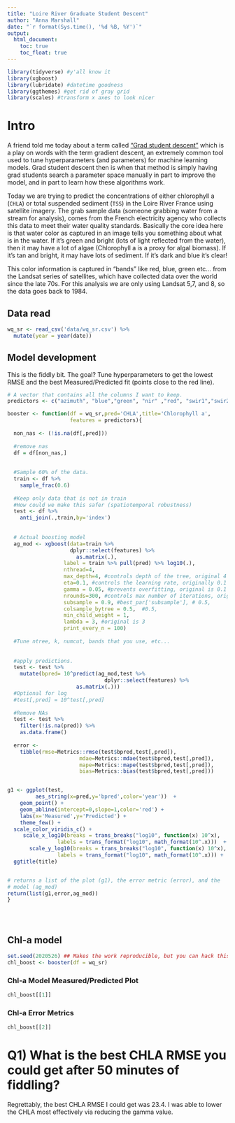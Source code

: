 ---
title: "Loire River Graduate Student Descent"
author: "Anna Marshall"
date: "`r format(Sys.time(), '%d %B, %Y')`"
output: 
  html_document:
    toc: true
    toc_float: true
---

```{r, include = F}
 
library(tidyverse) #y'all know it
library(xgboost)
library(lubridate) #datetime goodness
library(ggthemes) #get rid of gray grid
library(scales) #transform x axes to look nicer
```

# Intro

A friend told me today about a term called ["Grad student descent"](https://sciencedryad.wordpress.com/2014/01/25/grad-student-descent/) which is a 
play on words with the term gradient descent, an extremely common tool used to 
tune hyperparameters (and parameters) for machine learning models. Grad student
descent then is when that method is simply having grad students search a parameter
space manually in part to improve the model, and in part to learn how these
algorithms work.

Today we are trying to predict the concentrations of either chlorophyll a (`CHLA`) 
or total suspended sediment (`TSS`) in the Loire River France using satellite imagery.
The grab sample data (someone grabbing water from a stream for analysis), comes
from the French electricity agency who collects this data to meet their water
quality standards. 
Basically the core idea here is that water color as captured in an image tells you
something about what is in the water. If it's green and bright (lots of light 
reflected from the water), then it may have a lot of algae (Chlorophyll a is a proxy
for algal biomass). If it's tan and bright, it may have lots of sediment. If it's
dark and blue it's clear!

This color information is captured in "bands" like red, blue, green etc... from
the Landsat series of satellites, which have collected data over the world since
the late 70s. For this analysis we are only using Landsat 5,7, and 8, so the
data goes back to 1984. 


## Data read

```{r}
wq_sr <- read_csv('data/wq_sr.csv') %>%
  mutate(year = year(date))
```


## Model development


This is the fiddly bit. The goal? Tune hyperparameters to get the lowest
RMSE and the best Measured/Predicted fit (points close to the red line). 


```{r}
# A vector that contains all the columns I want to keep. 
predictors <- c("azimuth", "blue","green", "nir" ,"red", "swir1","swir2","zenith"  , "NR" ,"BR" ,"GR" , "SR" ,    "BG" , "BN", "BS" ,"GS" ,"GN" , "ndvi", "ndwi", 'fai',  "hillshade", "hue", "bright_tot", "bright")

booster <- function(df = wq_sr,pred='CHLA',title='Chlorophyll a',
                    features = predictors){
  
  non_nas <- (!is.na(df[,pred]))
  
  #remove nas
  df = df[non_nas,]
  
  
  #Sample 60% of the data. 
  train <- df %>%
    sample_frac(0.6) 
  
  #Keep only data that is not in train
  #How could we make this safer (spatiotemporal robustness)
  test <- df %>%
    anti_join(.,train,by='index')
  
  
  # Actual boosting model
  ag_mod <- xgboost(data=train %>%
                    dplyr::select(features) %>% 
                      as.matrix(.),
                  label = train %>% pull(pred) %>% log10(.),
                  nthread=4,
                  max_depth=4, #controls depth of the tree, original 4
                  eta=0.1, #controls the learning rate, originally 0.1
                  gamma = 0.05, #prevents overfitting, original is 0.1
                  nrounds=300, #controls max number of iterations, original is 300
                  subsample = 0.9, #best_par['subsample'], # 0.5,
                  colsample_bytree = 0.5,  #0.5,
                  min_child_weight = 1, 
                  lambda = 3, #original is 3
                  print_every_n = 100)
  
  #Tune ntree, k, numcut, bands that you use, etc...
  
  
  #apply predictions. 
  test <- test %>% 
    mutate(bpred= 10^predict(ag_mod,test %>%
                               dplyr::select(features) %>% 
                      as.matrix(.)))
  #Optional for log
  #test[,pred] = 10^test[,pred]
  
  #Remove NAs
  test <- test %>%
    filter(!is.na(pred)) %>%
    as.data.frame()
  
  error <- 
    tibble(rmse=Metrics::rmse(test$bpred,test[,pred]),
                       mdae=Metrics::mdae(test$bpred,test[,pred]),
                       mape=Metrics::mape(test$bpred,test[,pred]),
                       bias=Metrics::bias(test$bpred,test[,pred]))


g1 <- ggplot(test,
         aes_string(x=pred,y='bpred',color='year'))  +
    geom_point() + 
    geom_abline(intercept=0,slope=1,color='red') +
    labs(x='Measured',y='Predicted') + 
    theme_few() +
  scale_color_viridis_c() + 
     scale_x_log10(breaks = trans_breaks("log10", function(x) 10^x),
                labels = trans_format("log10", math_format(10^.x)))  +
       scale_y_log10(breaks = trans_breaks("log10", function(x) 10^x),
                labels = trans_format("log10", math_format(10^.x))) + 
  ggtitle(title)


# returns a list of the plot (g1), the error metric (error), and the 
# model (ag_mod)
return(list(g1,error,ag_mod))
}





```



## Chl-a model

```{r}

set.seed(2020526) ## Makes the work reproducible, but you can hack this! 2020526
chl_boost <- booster(df = wq_sr)


```


### Chl-a Model Measured/Predicted Plot

```{r}
chl_boost[[1]]
```


### Chl-a Error Metrics


```{r}
chl_boost[[2]]
```






# Q1) What is the best CHLA RMSE you could get after 50 minutes of fiddling? 
Regrettably, the best CHLA RMSE I could get was 23.4. I was able to lower the CHLA most effectively via reducing the gamma value. 



